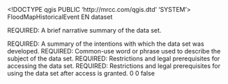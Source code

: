 <!DOCTYPE qgis PUBLIC 'http://mrcc.com/qgis.dtd' 'SYSTEM'>
<qgis version="3.22.6-Bia?owie?a">
  <identifier>FloodMapHistoricalEvent</identifier>
  <parentidentifier></parentidentifier>
  <language>EN</language>
  <type>dataset</type>
  <title>FloodMapHistoricalEvent</title>
  <abstract>REQUIRED: A brief narrative summary of the data set.

REQUIRED: A summary of the intentions with which the data set was developed.</abstract>
  <keywords vocabulary="gmd:topicCategory">
    <keyword>REQUIRED: Common-use word or phrase used to describe the subject of the data set.</keyword>
  </keywords>
  <links>
    <link type="Local Area Network" url="file://\\A26302\mapping\RiversAgency\GISData\FileGeoDatabase\FloodMappingHistorical\FloodMappingHistorical.gdb" format="" name="File Geodatabase Feature Class" mimeType="" size="" description=""/>
  </links>
  <fees></fees>
  <constraints type="Access">REQUIRED: Restrictions and legal prerequisites for accessing the data set.</constraints>
  <rights>REQUIRED: Restrictions and legal prerequisites for using the data set after access is granted.</rights>
  <encoding></encoding>
  <crs>
    <spatialrefsys>
      <wkt></wkt>
      <proj4></proj4>
      <srsid>0</srsid>
      <srid>0</srid>
      <authid></authid>
      <description></description>
      <projectionacronym></projectionacronym>
      <ellipsoidacronym></ellipsoidacronym>
      <geographicflag>false</geographicflag>
    </spatialrefsys>
  </crs>
  <extent>
    <spatial crs="EPSG:4326" dimensions="2" minz="0" maxx="359425.53399999998509884" maxy="451156.36749999999301508" minx="198648.35949999999138527" miny="317003.41350000002421439" maxz="0"/>
  </extent>
</qgis>
